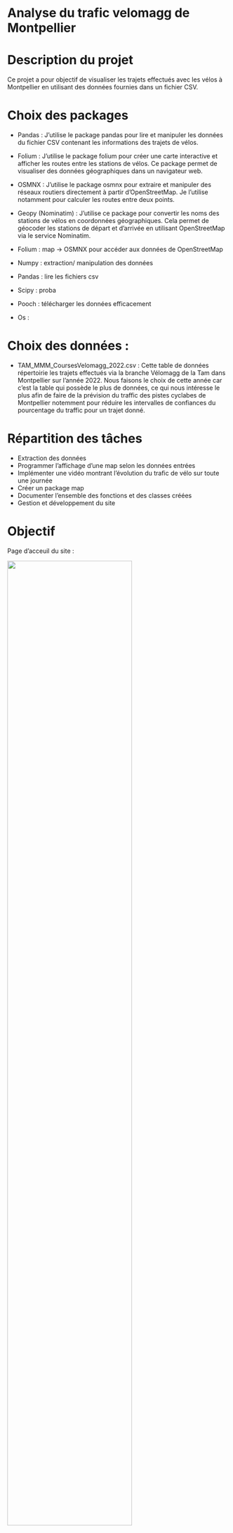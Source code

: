 # Analyse du trafic velomagg de Montpellier

# Description du projet
Ce projet a pour objectif de visualiser les trajets effectués avec les vélos à Montpellier en utilisant des données fournies dans un fichier CSV. 

# Choix des packages
- Pandas : J’utilise le package pandas pour lire et manipuler les données du fichier CSV contenant les informations des trajets de vélos.
- Folium : J’utilise le package folium pour créer une carte interactive et afficher les routes entre les stations de vélos. Ce package permet de visualiser des données géographiques dans un navigateur web.
- OSMNX : J’utilise le package osmnx pour extraire et manipuler des réseaux routiers directement à partir d'OpenStreetMap. Je l’utilise notamment pour calculer les routes entre deux points.
- Geopy (Nominatim) : J'utilise ce package pour convertir les noms des stations de vélos en coordonnées géographiques. Cela permet de géocoder les stations de départ et d'arrivée en utilisant OpenStreetMap via le service Nominatim.


- Folium : map -> OSMNX pour accéder aux données de OpenStreetMap
- Numpy : extraction/ manipulation des données 
- Pandas : lire les fichiers csv
- Scipy : proba
- Pooch : télécharger les données efficacement 
- Os : 


# Choix des données :
- TAM_MMM_CoursesVelomagg_2022.csv :
Cette table de données répertoirie les trajets effectués via la branche Vélomagg de la Tam dans Montpellier sur l'année 2022. 
Nous faisons le choix de cette année car c'est la table qui possède le plus de données, ce qui nous intéresse le plus afin de faire de la prévision du traffic des pistes cyclabes de Montpellier notemment pour réduire les intervalles de confiances du pourcentage du traffic pour un trajet donné.
      


# Répartition des tâches
- Extraction des données 
- Programmer l'affichage d'une map selon les données entrées
- Implémenter une vidéo montrant l'évolution du trafic de vélo sur toute une journée
- Créer un package map
- Documenter l'ensemble des fonctions et des classes créées 
- Gestion et développement du site 

# Objectif

Page d'acceuil du site :

![](ATVM (titre projet).png){width="75%" fig-align="center"}

Onglet itinéraire :

![](ATVM (titre projet)-2.png){width="75%" fig-align="center"}



